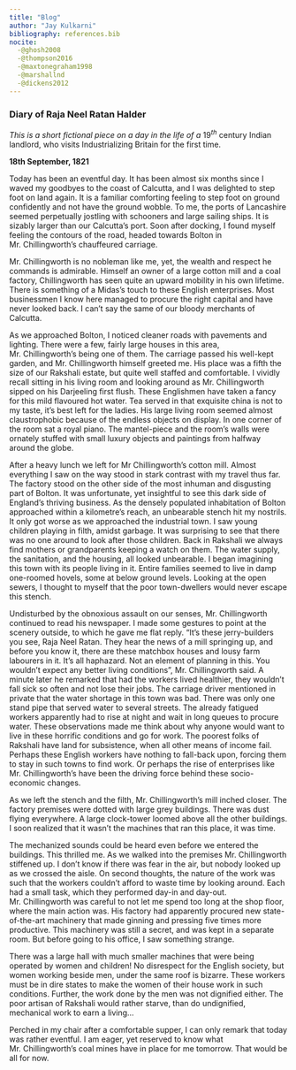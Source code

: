 ```yaml
---
title: "Blog"
author: "Jay Kulkarni"
bibliography: references.bib
nocite:
  -@ghosh2008
  -@thompson2016
  -@maxtonegraham1998
  -@marshallnd
  -@dickens2012
---
```


### Diary of Raja Neel Ratan Halder

*This is a short fictional piece on a day in the life of a* $19^{th}$ century Indian landlord, who visits Industrializing Britain for the first time.

**18th September, 1821**

Today has been an eventful day. It has been almost six months since I waved my goodbyes to the coast of Calcutta, and I was delighted to step foot on land again. It is a familiar comforting feeling to step foot on ground confidently and not have the ground wobble. To me, the ports of Lancashire seemed perpetually jostling with schooners and large sailing ships. It is sizably larger than our Calcutta's port. Soon after docking, I found myself feeling the contours of the road, headed towards Bolton in Mr. Chillingworth's chauffeured carriage.

Mr. Chillingworth is no nobleman like me, yet, the wealth and respect he commands is admirable. Himself an owner of a large cotton mill and a coal factory, Chillingworth has seen quite an upward mobility in his own lifetime. There is something of a Midas's touch to these English enterprises. Most businessmen I know here managed to procure the right capital and have never looked back. I can't say the same of our bloody merchants of Calcutta.

As we approached Bolton, I noticed cleaner roads with pavements and lighting. There were a few, fairly large houses in this area, Mr. Chillingworth's being one of them. The carriage passed his well-kept garden, and Mr. Chillingworth himself greeted me. His place was a fifth the size of our Rakshali estate, but quite well staffed and comfortable. I vividly recall sitting in his living room and looking around as Mr. Chillingworth sipped on his Darjeeling first flush. These Englishmen have taken a fancy for this mild flavoured hot water. Tea served in that exquisite china is not to my taste, it's best left for the ladies. His large living room seemed almost claustrophobic because of the endless objects on display. In one corner of the room sat a royal piano. The mantel-piece and the room's walls were ornately stuffed with small luxury objects and paintings from halfway around the globe.

After a heavy lunch we left for Mr Chillingworth's cotton mill. Almost everything I saw on the way stood in stark contrast with my travel thus far. The factory stood on the other side of the most inhuman and disgusting part of Bolton. It was unfortunate, yet insightful to see this dark side of England's thriving business. As the densely populated inhabitation of Bolton approached within a kilometre's reach, an unbearable stench hit my nostrils. It only got worse as we approached the industrial town. I saw young children playing in filth, amidst garbage. It was surprising to see that there was no one around to look after those children. Back in Rakshali we always find mothers or grandparents keeping a watch on them. The water supply, the sanitation, and the housing, all looked unbearable. I began imagining this town with its people living in it. Entire families seemed to live in damp one-roomed hovels, some at below ground levels. Looking at the open sewers, I thought to myself that the poor town-dwellers would never escape this stench.

Undisturbed by the obnoxious assault on our senses, Mr. Chillingworth continued to read his newspaper. I made some gestures to point at the scenery outside, to which he gave me flat reply. "It's these jerry-builders you see, Raja Neel Ratan. They hear the news of a mill springing up, and before you know it, there are these matchbox houses and lousy farm labourers in it. It's all haphazard. Not an element of planning in this. You wouldn't expect any better living conditions", Mr. Chillingworth said. A minute later he remarked that had the workers lived healthier, they wouldn't fall sick so often and not lose their jobs. The carriage driver mentioned in private that the water shortage in this town was bad. There was only one stand pipe that served water to several streets. The already fatigued workers apparently had to rise at night and wait in long queues to procure water. These observations made me think about why anyone would want to live in these horrific conditions and go for work. The poorest folks of Rakshali have land for subsistence, when all other means of income fail. Perhaps these English workers have nothing to fall-back upon, forcing them to stay in such towns to find work. Or perhaps the rise of enterprises like Mr. Chillingworth's have been the driving force behind these socio-economic changes.

As we left the stench and the filth, Mr. Chillingworth's mill inched closer. The factory premises were dotted with large grey buildings. There was dust flying everywhere. A large clock-tower loomed above all the other buildings. I soon realized that it wasn't the machines that ran this place, it was time.

The mechanized sounds could be heard even before we entered the buildings. This thrilled me. As we walked into the premises Mr. Chillingworth stiffened up. I don't know if there was fear in the air, but nobody looked up as we crossed the aisle. On second thoughts, the nature of the work was such that the workers couldn't afford to waste time by looking around. Each had a small task, which they performed day-in and day-out. Mr. Chillingworth was careful to not let me spend too long at the shop floor, where the main action was. His factory had apparently procured new state-of-the-art machinery that made ginning and pressing five times more productive. This machinery was still a secret, and was kept in a separate room. But before going to his office, I saw something strange.

There was a large hall with much smaller machines that were being operated by women and children! No disrespect for the English society, but women working beside men, under the same roof is bizarre. These workers must be in dire states to make the women of their house work in such conditions. Further, the work done by the men was not dignified either. The poor artisan of Rakshali would rather starve, than do undignified, mechanical work to earn a living...

Perched in my chair after a comfortable supper, I can only remark that today was rather eventful. I am eager, yet reserved to know what Mr. Chillingworth's coal mines have in place for me tomorrow. That would be all for now.
